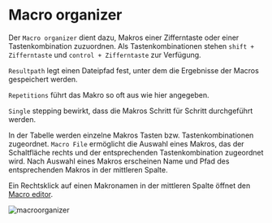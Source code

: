 # Macro organizer

Der ``Macro organizer`` dient dazu, Makros einer Zifferntaste oder einer Tastenkombination zuzuordnen. Als Tastenkombinationen stehen ``shift + Zifferntaste`` und ``control + Zifferntaste`` zur Verfügung.

``Resultpath`` legt einen Dateipfad fest, unter dem die Ergebnisse der Macros gespeichert werden.

``Repetitions`` führt das Makro so oft aus wie hier angegeben.

``Single`` stepping bewirkt, dass die Makros Schritt für Schritt durchgeführt werden.

In der Tabelle werden einzelne Makros Tasten bzw. Tastenkombinationen zugeordnet. ``Macro File`` ermöglicht die Auswahl eines Makros, das der Schaltfläche rechts und der entsprechenden Tastenkombination zugeordnet wird. Nach Auswahl eines Makros erscheinen Name und Pfad des entsprechenden Makros in der mittleren Spalte.

Ein Rechtsklick auf einen Makronamen in der mittleren Spalte öffnet den  [Macro editor](/de/help/macro/edit-macro).

![macroorganizer](/macroorganizer.gif)